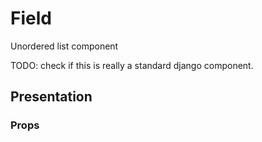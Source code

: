 

<Meta of={RadioListStories} />

# Field

Unordered list component

TODO: check if this is really a standard django component.

## Presentation

<Canvas>
  <Story of={RadioListStories.Default} />
</Canvas>

### Props

<ArgsTable of={RadioList} />
